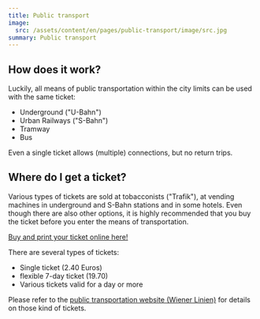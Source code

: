 ```yaml
---
title: Public transport
image:
  src: /assets/content/en/pages/public-transport/image/src.jpg
summary: Public transport
---
```

## **How does it work?**

Luckily, all means of public transportation within the city limits can be used with the same ticket:

* Underground ("U-Bahn")
* Urban Railways ("S-Bahn")
* Tramway
* Bus

Even a single ticket allows (multiple) connections, but no return trips.

## **Where do I get a ticket?**

Various types of tickets are sold at tobacconists ("Trafik"), at vending machines in underground and S-Bahn stations and in some hotels. Even though there are also other options, it is highly recommended that you buy the ticket before you enter the means of transportation.

[Buy and print your ticket online here!](https://www.wienerlinien.at/web/wl-en/tickets)

There are several types of tickets:

* Single ticket (2.40 Euros)
* flexible 7-day ticket (19.70)
* Various tickets valid for a day or more

Please refer to the [public transportation website (Wiener Linien)](https://www.wienerlinien.at/web/wl-en) for details on those kind of tickets.
